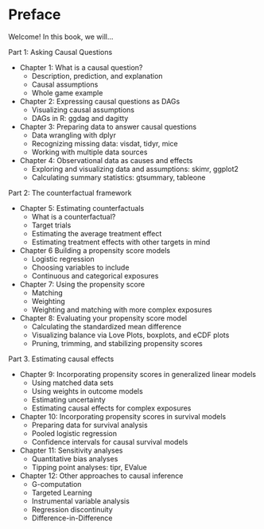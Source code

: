 # Preface {-}

Welcome! In this book, we will...

Part 1: Asking Causal Questions

* Chapter 1: What is a causal question?  
  - Description, prediction, and explanation  
  - Causal assumptions  
  - Whole game example  
  
* Chapter 2: Expressing causal questions as DAGs  
  - Visualizing causal assumptions  
  - DAGs in R: ggdag and dagitty  
  
* Chapter 3: Preparing data to answer causal questions  
  - Data wrangling with dplyr  
  - Recognizing missing data: visdat, tidyr, mice  
  - Working with multiple data sources  
  
* Chapter 4: Observational data as causes and effects  
  - Exploring and visualizing data and assumptions: skimr, ggplot2  
  - Calculating summary statistics: gtsummary, tableone  

Part 2: The counterfactual framework

* Chapter 5: Estimating counterfactuals  
  - What is a counterfactual?  
  - Target trials  
  - Estimating the average treatment effect  
  - Estimating treatment effects with other targets in mind  
  
* Chapter 6 Building a propensity score models  
  - Logistic regression  
  - Choosing variables to include  
  - Continuous and categorical exposures  
  
* Chapter 7: Using the propensity score  
  - Matching  
  - Weighting  
  - Weighting and matching with more complex exposures  
  
* Chapter 8: Evaluating your propensity score model  
  - Calculating the standardized mean difference  
  - Visualizing balance via Love Plots, boxplots, and eCDF plots  
  - Pruning, trimming, and stabilizing propensity scores  

Part 3. Estimating causal effects

* Chapter 9: Incorporating propensity scores in generalized linear models  
  - Using matched data sets  
  - Using weights in outcome models  
  - Estimating uncertainty  
  - Estimating causal effects for complex exposures  
  
* Chapter 10: Incorporating propensity scores in survival models  
  - Preparing data for survival analysis  
  - Pooled logistic regression  
  - Confidence intervals for causal survival models  
  
* Chapter 11: Sensitivity analyses  
  - Quantitative bias analyses  
  - Tipping point analyses: tipr, EValue
  
* Chapter 12: Other approaches to causal inference  
  - G-computation  
  - Targeted Learning  
  - Instrumental variable analysis  
  - Regression discontinuity  
  - Difference-in-Difference
